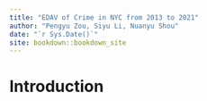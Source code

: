 ```yaml
--- 
title: "EDAV of Crime in NYC from 2013 to 2021"
author: "Pengyu Zou, Siyu Li, Nuanyu Shou"
date: "`r Sys.Date()`"
site: bookdown::bookdown_site
---
```


# Introduction

